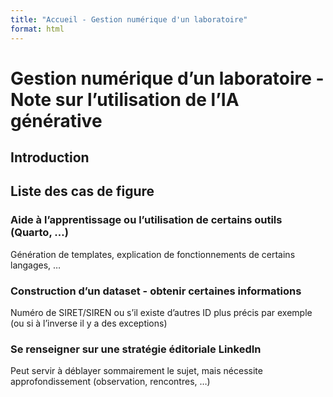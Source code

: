 ```yaml
---
title: "Accueil - Gestion numérique d'un laboratoire"
format: html
---
```


# Gestion numérique d'un laboratoire - Note sur l'utilisation de l'IA générative

## Introduction

## Liste des cas de figure

### Aide à l'apprentissage ou l'utilisation de certains outils (Quarto, ...)
Génération de templates, explication de fonctionnements de certains langages, ...

### Construction d'un dataset - obtenir certaines informations
Numéro de SIRET/SIREN ou s'il existe d'autres ID plus précis par exemple (ou si à l'inverse il y a des exceptions)

### Se renseigner sur une stratégie éditoriale LinkedIn
Peut servir à déblayer sommairement le sujet, mais nécessite approfondissement (observation, rencontres, ...)

